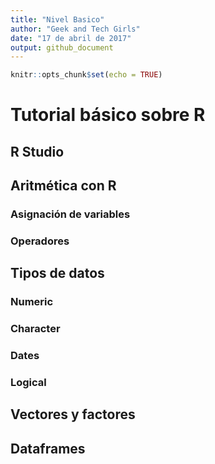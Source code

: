 ```yaml
---
title: "Nivel Basico"
author: "Geek and Tech Girls"
date: "17 de abril de 2017"
output: github_document
---
```


```r
knitr::opts_chunk$set(echo = TRUE)
```

# Tutorial básico sobre R

## R Studio

## Aritmética con R

### Asignación de variables

### Operadores

## Tipos de datos

### Numeric

### Character

### Dates

### Logical

## Vectores y factores

## Dataframes
